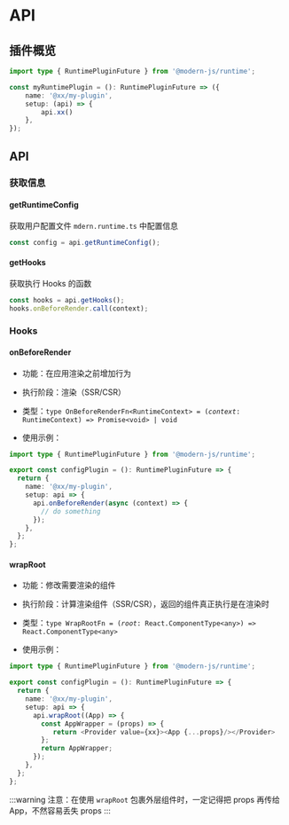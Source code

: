 # API

## 插件概览

```ts
import type { RuntimePluginFuture } from '@modern-js/runtime';

const myRuntimePlugin = (): RuntimePluginFuture => ({
    name: '@xx/my-plugin',
    setup: (api) => {
        api.xx()
    },
});
```

## API

### 获取信息

#### getRuntimeConfig

获取用户配置文件 `mdern.runtime.ts` 中配置信息

```ts
const config = api.getRuntimeConfig();
```

#### getHooks

获取执行 Hooks 的函数

```ts
const hooks = api.getHooks();
hooks.onBeforeRender.call(context);
```

### Hooks

#### onBeforeRender

- 功能：在应用渲染之前增加行为

- 执行阶段：渲染（SSR/CSR）

- 类型：`type OnBeforeRenderFn<RuntimeContext> = (`*`context`*`: RuntimeContext) => Promise<void> | void`

- 使用示例：

```ts
import type { RuntimePluginFuture } from '@modern-js/runtime';

export const configPlugin = (): RuntimePluginFuture => {
  return {
    name: '@xx/my-plugin',
    setup: api => {
      api.onBeforeRender(async (context) => {
        // do something
      });
    },
  };
};
```

#### wrapRoot

- 功能：修改需要渲染的组件

- 执行阶段：计算渲染组件（SSR/CSR），返回的组件真正执行是在渲染时

- 类型：`type WrapRootFn = (`*`root`*`: React.ComponentType<any>) => React.ComponentType<any>`

- 使用示例：

```ts
import type { RuntimePluginFuture } from '@modern-js/runtime';

export const configPlugin = (): RuntimePluginFuture => {
  return {
    name: '@xx/my-plugin',
    setup: api => {
      api.wrapRoot((App) => {
        const AppWrapper = (props) => {
           return <Provider value={xx}><App {...props}/></Provider>
        };
        return AppWrapper;
      });
    },
  };
};
```

:::warning
注意：在使用 `wrapRoot` 包裹外层组件时，一定记得把 props 再传给 App，不然容易丢失 props
:::
